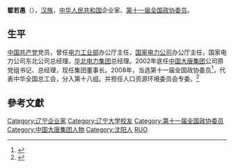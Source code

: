 '''翟若愚'''（{{bd|1946年||}}），[[汉族|汉族]]，[[中华人民共和国|中华人民共和国]]企业家、[[第十一届全国政协委员|第十一届全国政协委员]]。

==生平==
[[中国共产党|中国共产党]]党员，曾任[[电力工业部|电力工业部]]办公厅主任，[[国家电力公司|国家电力公司]]办公厅主任，国家电力公司东北公司总经理，[[华北电力集团|华北电力集团]]总经理。2002年底任[[中国大唐集团|中国大唐集团]]公司原党组书记、总经理，现任集团董事长。2008年，当选第十一届全国政协委员<ref>{{cite news|title=第十一届全国政协委员名单|url=http://www.indaa.com.cn/zt/2009qglh/zxzs/200903/t20090303_127573.html|accessdate=2013-04-09|newspaper=新华社北京1月25日电 中国人民政治协商会议第十一届全国委员会委员名单(共2237人，2008年1月25日政协第十届全国委员会常务委员会第二十次会议通过)|date=2008年1月25日|deadurl=yes|archiveurl=https://web.archive.org/web/20130928014403/http://www.indaa.com.cn/zt/2009qglh/zxzs/200903/t20090303_127573.html|archivedate=2013年9月28日}}</ref>，代表中华全国总工会，分入第十八组。并担任人口资源环境委员会专委。<ref>{{cite news|title=全国政协信息-翟若愚|url=http://www.cppcc.gov.cn/CMS/wylibary/showJcwyxtInfoWylibary.action?tabJcwyxt.guid=11W0005980&wytype=wjwy|accessdate=2013-04-11|newspaper=全国政协委员会}}</ref>

==參考文獻==
{{reflist}}
{{中国政治人物小作品}}

{{DEFAULTSORT:Z}}
[[Category:辽宁企业家|Category:辽宁企业家]]
[[Category:辽宁大学校友|Category:辽宁大学校友]]
[[Category:第十一届全国政协委员|Category:第十一届全国政协委员]]
[[Category:中国大唐集团人物|Category:中国大唐集团人物]]
[[Category:沈阳人|Category:沈阳人]]
[[Category:翟姓|RUO]]